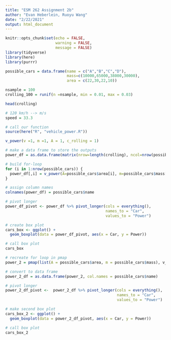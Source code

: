 ```yaml
---
title: "ESM 262 Assignment 2b"
author: "Evan Heberlein, Ruoyu Wang"
date: "2/22/2021"
output: html_document
---
```


```r
knitr::opts_chunk$set(echo = FALSE,
                      warning = FALSE,
                      message = FALSE)
library(tidyverse)
library(here)
library(purrr)
```

```r
possible_cars = data.frame(name = c("A","B","C","D"),
                           mass=c(10000,65000,38000,30000), 
                           area = c(22,30,22,10))
```

```r
nsample = 100
crolling_100 = runif(n =nsample, min = 0.01, max = 0.03)

head(crolling)
```

```r
# 120 km/h --> m/s
speed = 33.3

# call our function
source(here("R", "vehicle_power.R"))

v_power(v =1, m =1, A = 1, c_rolling = 1)
```

```r
# make a data frame to store the outputs
power_df = as.data.frame(matrix(nrow=length(crolling), ncol=nrow(possible_cars)))

# build for-loop
for (i in 1:nrow(possible_cars)) {
  power_df[,i] = v_power(A=possible_cars$area[i], m=possible_cars$mass[i], v=speed, c_rolling = crolling_100)
}

# assign column names
colnames(power_df) = possible_cars$name

# pivot longer
power_df_pivot <- power_df %>% pivot_longer(cols = everything(),
                                            names_to = "Car",
                                            values_to = "Power")

```

```r
# create box plot
cars_box <- ggplot() +
  geom_boxplot(data = power_df_pivot, aes(x = Car, y = Power))

# call box plot
cars_box
```

```r
# recreate for loop in pmap
power_2 = pmap(list(A = possible_cars$area, m = possible_cars$mass), v_power, v = speed, c_rolling = crolling_100)

# convert to data frame
power_2_df = as.data.frame(power_2, col.names = possible_cars$name)

# pivot longer
power_2_df_pivot <-  power_2_df %>% pivot_longer(cols = everything(),
                                                 names_to = "Car",
                                                 values_to = "Power")

# make second box plot
cars_box_2 <- ggplot() +
  geom_boxplot(data = power_2_df_pivot, aes(x = Car, y = Power))

# call box plot
cars_box_2
```

